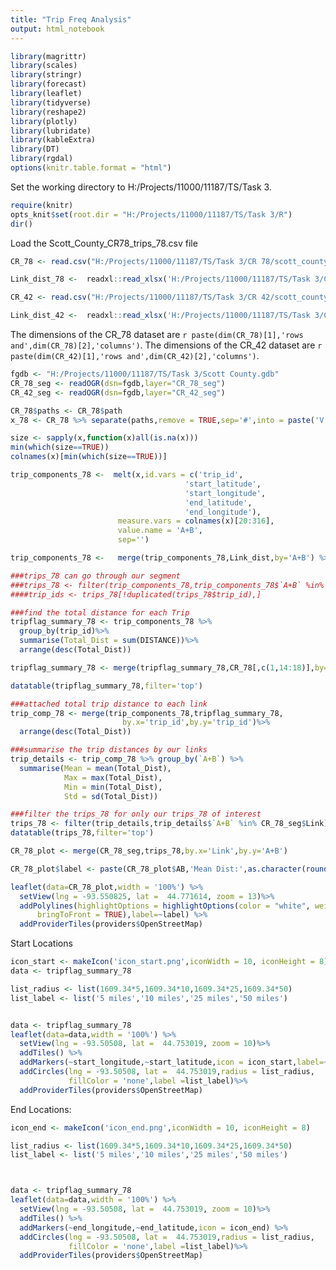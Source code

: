```yaml
---
title: "Trip Freq Analysis"
output: html_notebook
---
```


```r
library(magrittr)
library(scales)
library(stringr)
library(forecast)
library(leaflet)
library(tidyverse)
library(reshape2)
library(plotly)
library(lubridate)
library(kableExtra)
library(DT)
library(rgdal)
options(knitr.table.format = "html") 
```


Set the working directory to H:/Projects/11000/11187/TS/Task 3.

```r
require(knitr)
opts_knit$set(root.dir = "H:/Projects/11000/11187/TS/Task 3/R")
dir()
```


Load the Scott_County_CR78_trips_78.csv file

```r


CR_78 <- read.csv("H:/Projects/11000/11187/TS/Task 3/CR 78/scott_county_CR78_trips.csv",stringsAsFactors = FALSE)

Link_dist_78 <-  readxl::read_xlsx('H:/Projects/11000/11187/TS/Task 3/CR 78/scott_county_CR78_trips.xlsx',sheet = 'LinkDistances')

CR_42 <- read.csv("H:/Projects/11000/11187/TS/Task 3/CR 42/scott_county_CR42_trips.csv",stringsAsFactors = FALSE)

Link_dist_42 <-  readxl::read_xlsx('H:/Projects/11000/11187/TS/Task 3/CR 42/scott_county_CR42_trips.xlsx',sheet = 'LinkDistances')

```

The dimensions of the CR_78 dataset are `r paste(dim(CR_78)[1],'rows and',dim(CR_78)[2],'columns')`.
The dimensions of the CR_42 dataset are `r paste(dim(CR_42)[1],'rows and',dim(CR_42)[2],'columns')`.

```r

fgdb <- "H:/Projects/11000/11187/TS/Task 3/Scott County.gdb"
CR_78_seg <- readOGR(dsn=fgdb,layer="CR_78_seg")
CR_42_seg <- readOGR(dsn=fgdb,layer="CR_42_seg")

```


```r
CR_78$paths <- CR_78$path
x_78 <- CR_78 %>% separate(paths,remove = TRUE,sep='#',into = paste('V',c(1:1000),sep = ''))

size <- sapply(x,function(x)all(is.na(x)))
min(which(size==TRUE))
colnames(x)[min(which(size==TRUE))]
```

```r
trip_components_78 <-  melt(x,id.vars = c('trip_id',
                                       'start_latitude',
                                       'start_longitude',
                                       'end_latitude',
                                       'end_longitude'),
                        measure.vars = colnames(x)[20:316],
                        value.name = 'A+B',
                        sep='') 

trip_components_78 <-   merge(trip_components_78,Link_dist,by='A+B') %>% arrange(trip_id)

###trips_78 can go through our segment
###trips_78 <- filter(trip_components_78,trip_components_78$`A+B` %in% CR_78_seg$Link)
####trip_ids <- trips_78[!duplicated(trips_78$trip_id),]

```

```r
###find the total distance for each Trip
tripflag_summary_78 <- trip_components_78 %>%
  group_by(trip_id)%>%
  summarise(Total_Dist = sum(DISTANCE))%>%
  arrange(desc(Total_Dist))

tripflag_summary_78 <- merge(tripflag_summary_78,CR_78[,c(1,14:18)],by='trip_id')

datatable(tripflag_summary_78,filter='top')

```

```r
###attached total trip distance to each link
trip_comp_78 <- merge(trip_components_78,tripflag_summary_78,
                         by.x='trip_id',by.y='trip_id')%>%
  arrange(desc(Total_Dist))

###summarise the trip distances by our links 
trip_details <- trip_comp_78 %>% group_by(`A+B`) %>%
  summarise(Mean = mean(Total_Dist),
            Max = max(Total_Dist),
            Min = min(Total_Dist),
            Std = sd(Total_Dist))

###filter the trips_78 for only our trips_78 of interest
trips_78 <- filter(trip_details,trip_details$`A+B` %in% CR_78_seg$Link)
datatable(trips_78,filter='top')
```



```r

CR_78_plot <- merge(CR_78_seg,trips_78,by.x='Link',by.y='A+B')

CR_78_plot$label <- paste(CR_78_plot$AB,'Mean Dist:',as.character(round(CR_78_plot$Mean,2)))

leaflet(data=CR_78_plot,width = '100%') %>%
  setView(lng = -93.550825, lat =  44.771614, zoom = 13)%>%
  addPolylines(highlightOptions = highlightOptions(color = "white", weight = 2,
      bringToFront = TRUE),label=~label) %>% 
  addProviderTiles(providers$OpenStreetMap)

```



Start Locations
```r
icon_start <- makeIcon('icon_start.png',iconWidth = 10, iconHeight = 8)
data <- tripflag_summary_78

list_radius <- list(1609.34*5,1609.34*10,1609.34*25,1609.34*50)
list_label <- list('5 miles','10 miles','25 miles','50 miles')


data <- tripflag_summary_78
leaflet(data=data,width = '100%') %>%
  setView(lng = -93.50508, lat =  44.753019, zoom = 10)%>%
  addTiles() %>% 
  addMarkers(~start_longitude,~start_latitude,icon = icon_start,label=~trip_id) %>%
  addCircles(lng = -93.50508, lat =  44.753019,radius = list_radius,
             fillColor = 'none',label =list_label)%>%
  addProviderTiles(providers$OpenStreetMap)

```


End Locations:

```r
icon_end <- makeIcon('icon_end.png',iconWidth = 10, iconHeight = 8)

list_radius <- list(1609.34*5,1609.34*10,1609.34*25,1609.34*50)
list_label <- list('5 miles','10 miles','25 miles','50 miles')



data <- tripflag_summary_78
leaflet(data=data,width = '100%') %>%
  setView(lng = -93.50508, lat =  44.753019, zoom = 10)%>%
  addTiles() %>% 
  addMarkers(~end_longitude,~end_latitude,icon = icon_end) %>%
  addCircles(lng = -93.50508, lat =  44.753019,radius = list_radius,
             fillColor = 'none',label =list_label)%>%
  addProviderTiles(providers$OpenStreetMap)

```
